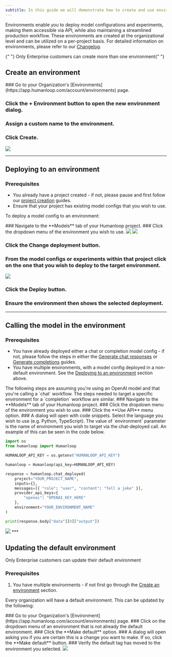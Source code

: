 ```yaml
---
subtitle: In this guide we will demonstrate how to create and use environments.
---
```


Environments enable you to deploy model configurations and experiments, making them accessible via API, while also maintaining a streamlined production workflow. These environments are created at the organizational level and can be utilized on a per-project basis. For detailed information on environments, please refer to our [Changelog](/reference/changelog).

<Warning>
  {" "}
  Only Enterprise customers can create more than one environment{" "}
</Warning>

## Create an environment

<Steps>
### Go to your Organization's [Environments](https://app.humanloop.com/account/environments) page.

### Click the **+ Environment** button to open the new environment dialog.

### Assign a custom name to the environment.

### Click **Create**.

</Steps>

<img src="../../assets/images/cb0f398-image.png" />

---

## Deploying to an environment

### Prerequisites

- You already have a project created - if not, please pause and first follow our [project creation](/docs/create-a-project-from-the-playground) guides.
- Ensure that your project has existing model configs that you wish to use.

To deploy a model config to an environment:

<Steps>
### Navigate to the **Models** tab of your Humanloop project.
### Click the dropdown menu of the environment you wish to use.

<img src="../../assets/images/500686e-image.png" />

<img src="../../assets/images/1b04c4c-image.png" />

### Click the **Change deployment** button.

### From the model configs or experiments within that project click on the one that you wish to deploy to the target environment.

<img src="../../assets/images/a4a5484-image.png" />

### Click the **Deploy** button.

### Ensure the environment then shows the selected deployment.

</Steps>

---

## Calling the model in the environment

### Prerequisites

- You have already deployed either a chat or completion model config - if not, please follow the steps in either the [Generate chat responses](/docs/chat-using-the-sdk) or [Generate completions](/docs/completion-using-the-sdk) guides.
- You have multiple environments, with a model config deployed in a non-default environment. See the [Deploying to an environment](#deploying-to-an-environment) section above.

<Info>
  The following steps are assuming you're using an OpenAI model and that you're
  calling a `chat` workflow. The steps needed to target a specific environment
  for a `completion` workflow are similar.
</Info>

<Steps>
### Navigate to the **Models** tab of your Humanloop project.
### Click the dropdown menu of the environment you wish to use.
### Click the **Use API** menu option. 
### A dialog will open with code snippets. Select the language you wish to use (e.g. Python, TypeScript). The value of `environment` parameter is the name of environment you wish to target via the chat-deployed call.  An example of this can be seen in the code below.

```python
import os
from humanloop import Humanloop

HUMANLOOP_API_KEY = os.getenv("HUMANLOOP_API_KEY")

humanloop = Humanloop(api_key=HUMANLOOP_API_KEY)

response = humanloop.chat_deployed(
    project="YOUR_PROJECT_NAME",
    inputs={},
    messages=[{ "role": "user", "content": "Tell a joke" }],
    provider_api_keys={
        "openai": "OPENAI_KEY_HERE"
    },
    environment="YOUR_ENVIRONMENT_NAME"
)

print(response.body["data"][0]["output"])
```

<img src="../../assets/images/21369d3-image.png" />

</Steps>
***

## Updating the default environment

<Warning>
  Only Enterprise customers can update their default environment
</Warning>

### Prerequisites

1. You have multiple environments - if not first go through the [Create an environment](/docs/deploy-to-an-environment) section.

Every organization will have a default environment. This can be updated by the following:

<Steps>
  ### Go to your Organization's
  [Environment](https://app.humanloop.com/account/environments) page. ### Click
  on the dropdown menu of an environment that is not already the default
  environment. ### Click the **Make default** option. ### A dialog will open
  asking you if you are certain this is a change you want to make. If so, click
  the **Make default** button. ### Verify the default tag has moved to the
  environment you selected.
</Steps>

<img src="../../assets/images/962074b-image.png" />
